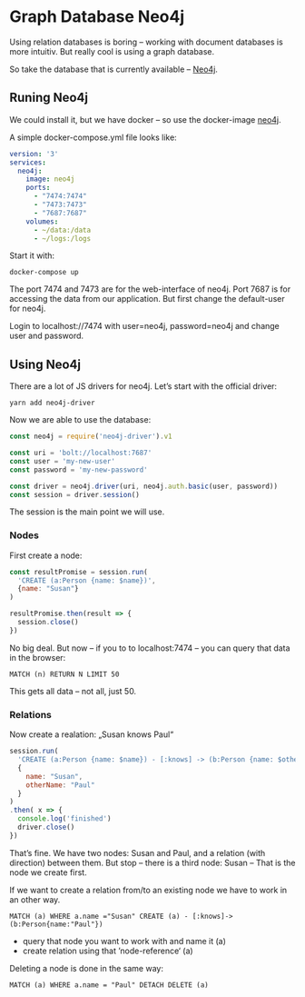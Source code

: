 
<Layout>


# Graph Database Neo4j

Using relation databases is boring – working with document databases is more intuitiv. But really cool is using a graph database.

So take the database that is currently available – [Neo4j](https://neo4j.com/).

## Runing Neo4j

We could install it, but we have docker – so use the docker-image [neo4j](https://hub.docker.com/_/neo4j/).

A simple docker-compose.yml file looks like:

```yaml
version: '3'
services:
  neo4j:
    image: neo4j
    ports:
      - "7474:7474"
      - "7473:7473"
      - "7687:7687"
    volumes:
      - ~/data:/data
      - ~/logs:/logs
```

Start it with:

```
docker-compose up
```

The port 7474 and 7473 are for the web-interface of neo4j. Port 7687 is for accessing the data from our application. But first change the default-user for neo4j.

Login to localhost://7474 with user=neo4j, password=neo4j and change user and password.

## Using Neo4j

There are a lot of JS drivers for neo4j. Let’s start with the official driver:

```
yarn add neo4j-driver
```

Now we are able to use the database:

```js
const neo4j = require('neo4j-driver').v1

const uri = 'bolt://localhost:7687'
const user = 'my-new-user'
const password = 'my-new-password'

const driver = neo4j.driver(uri, neo4j.auth.basic(user, password))
const session = driver.session()
```
The session is the main point we will use.

### Nodes

First create a node:

```js
const resultPromise = session.run(
  'CREATE (a:Person {name: $name})',
  {name: "Susan"}
)

resultPromise.then(result => {
  session.close()
})
```
No big deal. But now – if you to to localhost:7474 – you can query that data in the browser:

```
MATCH (n) RETURN N LIMIT 50
```
	
This gets all data – not all, just 50.


### Relations

Now create a realation: „Susan knows Paul“

```js 
session.run(
  'CREATE (a:Person {name: $name}) - [:knows] -> (b:Person {name: $otherName})',
  { 
    name: "Susan", 
    otherName: "Paul"
  }
)
.then( x => {
  console.log('finished')
  driver.close()
})
```

That’s fine. We have two nodes: Susan and Paul, and a relation (with direction) between them.
But stop – there is a third node: Susan – That is the node we create first.

If we want to create a relation from/to an existing node we have to work in an other way.

```
MATCH (a) WHERE a.name ="Susan" CREATE (a) - [:knows]-> (b:Person{name:"Paul"})
```

* query that node you want to work with and name it (a)
* create relation using that ’node-reference‘ (a)

Deleting a node is done in the same way:

```
MATCH (a) WHERE a.name = "Paul" DETACH DELETE (a)
```
	

</Layout>

